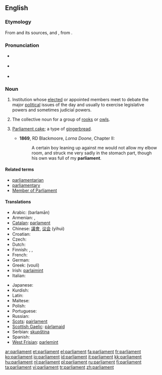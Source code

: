 ==English==
{{wikipedia}}

===Etymology===
From {{LL.}} {{term|parlamentum}} and its sources, {{etyl|xno}} and {{etyl|fro}} {{term|parlement||discussion, meeting, assembly, council}}, from {{term|parler||to speak}}.

===Pronunciation===
*{{a|UK}} {{IPA|/ˈpɑːlɪmənt/}}
* {{a|US}} {{IPA|/ˈpɑɹ.lə.mənt/|/ˈpɑɹl.jə.mənt/}}
* {{audio|en-us-parliament.ogg|Audio (US)}}

===Noun===
{{en-noun}}

# Institution whose [[elect]]ed or appointed members meet to debate the major [[political]] issues of the day and usually to exercise legislative powers and sometimes judicial powers.
# {{context|by extension}} The collective noun for a group of [[rook]]s {{italbrac|the species of bird}} or [[owl]]s.
# {{historical}} [[parliament cake|Parliament cake]]; a type of [[gingerbread]].
#*'''1869''', RD Blackmoore, ''Lorna Doone'', Chapter II:
#*:A certain boy leaning up against me would not allow my elbow room, and struck me very sadly in the stomach part, though his own was full of my '''parliament'''.

====Related terms====
* [[parliamentarian]]
* [[parliamentary]]
* [[Member of Parliament]]

====Translations====
{{trans-top|elected political institution}}
* Arabic: {{Arab|[[برلمان]]}} (barlamān) {{m}}
* Armenian: {{t|hy|խորհրդարան|tr=xorhrdaran|sc=Armn}},  {{t|hy|պառլամենտ|tr=paṙlament|sc=Armn}}
* [[Catalan]]: [[parlament]] {{m}}
* Chinese: [[議會]], [[议会]] (yìhuì)
* Croatian: {{t-|hr|parlament|m}}
* Czech: {{t+|cs|parlament|m}}
* Dutch: {{t+|nl|parlement|n}}
* Finnish: {{t+|fi|eduskunta}}, {{t+|fi|parlamentti}}, {{t|fi|valtiopäivät}}
* French: {{t+|fr|parlement|m}}
* German: {{t+|de|Parlament|n}}
* Greek: {{t|el|Βουλή|f|sc=Grek}} (voulí)
* Irish: [[parlaimint]]
* Italian: {{t-|it|parlamento|m}}
{{trans-mid}}
* Japanese: {{t+|ja|議会|tr=ぎかい, gikai|sc=Jpan}}
* Kurdish: {{t+|ku|په‌رله‌مان|tr=perleman|sc=KUchar}}
* Latin: {{t+|la|senatus|m}}
* Maltese: {{t-|mt|parlament|m|xs=Maltese}}
* Polish: {{t+|pl|parlament|m}}
* Portuguese: {{t+|pt|parlamento|m}}
* Russian: {{t+|ru|парламент|tr=parláment|m|sc=Cyrl}}
* [[Scots]]: [[pairlament]]
* [[Scottish Gaelic]]: [[pàrlamaid]]
* Serbian: [[skupština]] {{f}}
* Spanish: {{t-|es|parlamento|m}}
* [[West Frisian]]: [[parlemint]] {{n}}
{{trans-bottom}}

[[ar:parliament]]
[[et:parliament]]
[[el:parliament]]
[[fa:parliament]]
[[fr:parliament]]
[[ko:parliament]]
[[io:parliament]]
[[id:parliament]]
[[it:parliament]]
[[kk:parliament]]
[[hu:parliament]]
[[nl:parliament]]
[[pl:parliament]]
[[ru:parliament]]
[[fi:parliament]]
[[ta:parliament]]
[[vi:parliament]]
[[tr:parliament]]
[[zh:parliament]]
